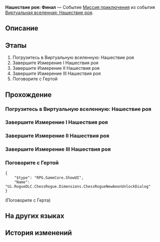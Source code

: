{{Дополнить|Диалоги.}}
{{Миссия Инфобокс
|id              = 8013106
|Название        = 
|Изображение     = Миссия Освоения Нашествие роя Финал.png
|Тип             = Миссия приключения
|События         = Виртуальная вселенная: Нашествие роя
|Глава           = 
|Условия         = Завершена [[Миссия приключения]] ''[[Нашествие роя: Предупреждение! Хранилище данных заполнено!]]''
|Персонажи       = Герта; Первопроходец
|СтартЛокация    = Офис Герты
|Мир             = Космическая станция «Герта»
|Локации         = Офис Герты
|Предыдущая      = Нашествие роя: Предупреждение! Хранилище данных заполнено!
|Следующая       = 
|Награды         = Кредиты*10 000
}}
'''Нашествие роя: Финал''' — Событие [[Миссия приключения]] из события [[Виртуальная вселенная: Нашествие роя]].

==Описание==
{{Описание|<!--официальное описание из Перекрёстка судеб-->}}

==Этапы==
# Погрузитесь в Виртуальную вселенную: Нашествие роя
# Завершите Измерение&nbsp;I Нашествия роя
# Завершите Измерение&nbsp;II Нашествия роя
# Завершите Измерение&nbsp;III Нашествия роя
# Поговорите с Гертой

==Прохождение==
{{Дополнить}}


===Погрузитесь в Виртуальную вселенную: Нашествие роя===
{{Описание миссии|локация=Офис Герты|Ёмкость памяти Виртуальной вселенной оказалась более ограниченной, чем предполагала Герта! Лимит сохранения данных почти достигнут, и вселенная вот-вот перестанет работать. Герта собирается подвести итоги вашей с ней совместной работы и спешит сохранить все предыдущие данные об Эонах. Подведите итоги этого испытания - ещё раз узрите великолепие Эонов.}}
{{Диалог Начало}}
{{Диалог Конец}}

===Завершите Измерение&nbsp;I Нашествия роя===
{{Диалог Начало}}
{{Диалог Конец}}

===Завершите Измерение&nbsp;II Нашествия роя===
{{Диалог Начало}}
{{Диалог Конец}}

===Завершите Измерение&nbsp;III Нашествия роя===
{{Диалог Начало}}
{{Диалог Конец}}

===Поговорите с Гертой===
{{Диалог Начало}}
<!--Unknown TalkSentence: 403055281-->
<!--Unknown TalkSentence: 403055282-->
<!--Unknown TalkSentence: 403055283-->
<!--Unknown TalkSentence: 403055284-->
<pre>{
	"$type": "RPG.GameCore.ShowUI",
	"Name": "Ui.RogueDLC.ChessRogue.Dimensions.ChessRogueNewAeonUnlockDialog"
}</pre>

;(Поговорите с Герта)
<!--Unknown TalkSentence: 100060154-->
{{Диалог Конец}}

==На других языках==
{{На других языках
|en   = Swarm Disaster: The End
|zhs  = 寰宇蝗灾：终局
|zht  = 寰宇蝗災：終局
|ja   = 宇宙の蝗害：終局
|ko   = 곤충 떼 재난: 결말
|es   = La Plaga: final
|fr   = La fin du Désastre de l'Essaim
|ru   = Нашествие роя: Финал
|th   = หายนะแห่งมวลแมลง: ตอนจบ
|vi   = Thảm Họa Đàn Côn Trùng: Kết Cục
|de   = Schwarmkatastrophe: Das Ende
|id   = Bencana Swarm: Akhir
|pt   = O Desastre do Enxame: O Fim
}}

==История изменений==
{{История изменений|2.7}}
